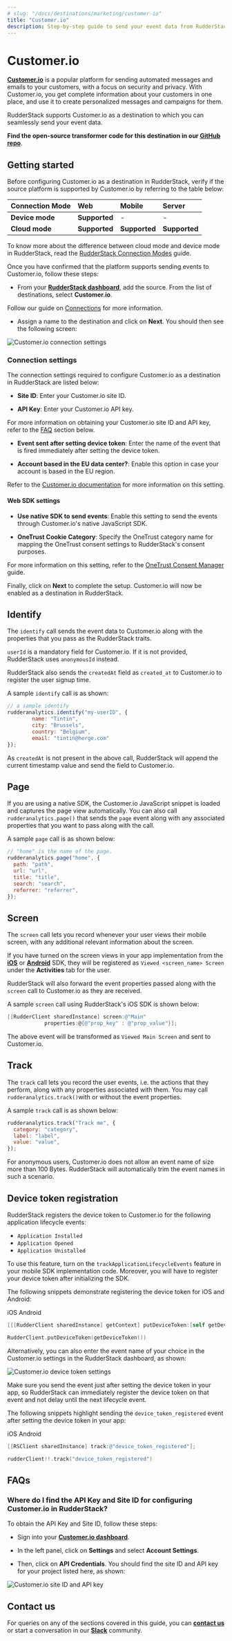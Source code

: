 ```yaml
---
# slug: "/docs/destinations/marketing/customer-io"
title: "Customer.io"
description: Step-by-step guide to send your event data from RudderStack to Customer.io
---
```


# Customer.io

[**Customer.io**](https://customer.io/) is a popular platform for sending automated messages and emails to your customers, with a focus on security and privacy. With Customer.io, you get complete information about your customers in one place, and use it to create personalized messages and campaigns for them.

RudderStack supports Customer.io as a destination to which you can seamlessly send your event data.

<div class="successBlock">

<strong>Find the open-source transformer code for this destination in our <a href="https://github.com/rudderlabs/rudder-transformer/tree/master/v0/destinations/customerio">GitHub repo</a></strong>.
</div>

## Getting started

Before configuring Customer.io as a destination in RudderStack, verify if the source platform is supported by Customer.io by referring to the table below:

| **Connection Mode** | **Web**       | **Mobile**    | **Server**    |
| :------------------ | :------------ | :------------ | :------------ |
| **Device mode**     | **Supported** | -             | -             |
| **Cloud mode**      | **Supported** | **Supported** | **Supported** |

<div class="infoBlock">

To know more about the difference between cloud mode and device mode in RudderStack, read the <a href="https://rudderstack.com/docs/rudderstack-connection-modes/">RudderStack Connection Modes</a> guide.
</div>

Once you have confirmed that the platform supports sending events to Customer.io, follow these steps:

- From your [**RudderStack dashboard**](https://app.ruddestack.com/), add the source. From the list of destinations, select **Customer.io**.

<div class="infoBlock">
 
 Follow our guide on <a href="https://rudderstack.com/docs/rudderstack-cloud/connections/">Connections</a> for more information.
</div>

- Assign a name to the destination and click on **Next**. You should then see the following screen:

<img src="../../assets/event-stream-destinations/customerio-connection-settings.png" alt="Customer.io connection settings" />

### Connection settings

The connection settings required to configure Customer.io as a destination in RudderStack are listed below:

- **Site ID**: Enter your Customer.io site ID.

- **API Key**: Enter your Customer.io API key. 

<div class="infoBlock">

For more information on obtaining your Customer.io site ID and API key, refer to the <a href="https://rudderstack.com/docs/destinations/marketing/customer.io/#where-do-i-find-the-api-key-and-site-id-for-configuring-customerio-in-rudderstack">FAQ</a> section below.
</div>

- **Event sent after setting device token**: Enter the name of the event that is fired immediately after setting the device token.

- **Account based in the EU data center?**: Enable this option in case your account is based in the EU region.

<div class="infoBlock">

Refer to the <a href="https://customer.io/docs/api/?region=eu#section/Overview">Customer.io documentation</a> for more information on this setting.
</div>

#### Web SDK settings

- **Use native SDK to send events**: Enable this setting to send the events through Customer.io's native JavaScript SDK.

- **OneTrust Cookie Category**: Specify the OneTrust category name for mapping the OneTrust consent settings to RudderStack's consent purposes.

<div class="infoBlock">

For more information on this setting, refer to the <a href="https://rudderstack.com/docs/stream-sources/rudderstack-sdk-integration-guides/rudderstack-javascript-sdk/consent-managers/onetrust/">OneTrust Consent Manager</a> guide.
</div>

Finally, click on **Next** to complete the setup. Customer.io will now be enabled as a destination in RudderStack.

## Identify

The `identify` call sends the event data to Customer.io along with the properties that you pass as the RudderStack traits.

<div class="infoBlock">

<code class="inline-code">userId</code> is a mandatory field for Customer.io. If it is not provided, RudderStack uses <code class="inline-code">anonymousId</code> instead.
</div>

RudderStack also sends the `createdAt` field as `created_at` to Customer.io to register the user signup time.

A sample `identify` call is as shown:

```javascript
// a sample identify
rudderanalytics.identify("my-userID", {
        name: "Tintin",
        city: "Brussels",
        country: "Belgium",
        email: "tintin@herge.com"
});
```

As `createdAt` is not present in the above call, RudderStack will append the current timestamp value and send the field to Customer.io.

## Page

If you are using a native SDK, the Customer.io JavaScript snippet is loaded and captures the page view automatically. You can also call `rudderanalytics.page()` that sends the `page` event along with any associated properties that you want to pass along with the call.

A sample `page` call is as shown below:

```javascript
// "home" is the name of the page.
rudderanalytics.page("home", {
  path: "path",
  url: "url",
  title: "title",
  search: "search",
  referrer: "referrer",
});
```

## Screen

The `screen` call lets you record whenever your user views their mobile screen, with any additional relevant information about the screen. 

If you have turned on the screen views in your app implementation from the [**iOS**](https://rudderstack.com/docs/stream-sources/rudderstack-sdk-integration-guides/rudderstack-ios-sdk) or [**Android**](https://rudderstack.com/docs/stream-sources/rudderstack-sdk-integration-guides/rudderstack-android-sdk) SDK, they will be registered as `Viewed <screen_name> Screen` under the **Activities** tab for the user. 

RudderStack will also forward the event properties passed along with the `screen` call to Customer.io as they are received.

A sample `screen` call using RudderStack's iOS SDK is shown below:

```objectivec
[[RudderClient sharedInstance] screen:@"Main"
            properties:@{@"prop_key" : @"prop_value"}];
```

The above event will be transformed as `Viewed Main Screen` and sent to Customer.io.

## Track

The `track` call lets you record the user events, i.e. the actions that they perform, along with any properties associated with them. You may call `rudderanalytics.track()`with or without the event properties. 

A sample `track` call is as shown below:

```javascript
rudderanalytics.track("Track me", {
  category: "category",
  label: "label",
  value: "value",
});
```

<div class="infoBlock">

For anonymous users, Customer.io does not allow an event name of size more than 100 Bytes. RudderStack will automatically trim the event names in such a scenario.
</div>

## Device token registration

RudderStack registers the device token to Customer.io for the following application lifecycle events:

- `Application Installed`
- `Application Opened`
- `Application Unistalled`

<div class="infoBlock">

To use this feature, turn on the <code class="inline-code">trackApplicationLifecycleEvents</code> feature in your mobile SDK implementation code. Moreover, you will have to register your device token after initializing the SDK.
</div>

The following snippets demonstrate registering the device token for iOS and Android:

<Tabs>
  <TabList>
    <Tab>iOS</Tab>
    <Tab>Android</Tab>
  </TabList>
    <TabPanels>
      <TabPanel>
<span>

```objectivec
[[[RudderClient sharedInstance] getContext] putDeviceToken:[self getDeviceToken]];
```
</span>
      </TabPanel>
      <TabPanel>
<span>

```kotlin
RudderClient.putDeviceToken(getDeviceToken())
```
</span>
      </TabPanel>
    </TabPanels>
</Tabs>

Alternatively, you can also enter the event name of your choice in the Customer.io settings in the RudderStack dashboard, as shown:

<img src="../../assets/event-stream-destinations/customerio-device-token.png" alt="Customer.io device token settings" />

<div class="warningBlock">

Make sure you send the event just after setting the device token in your app, so RudderStack can immediately register the device token on that event and not delay until the next lifecycle event.
</div>

The following snippets highlight sending the `device_token_registered` event after setting the device token in your app:

<Tabs>
  <TabList>
    <Tab>iOS</Tab>
    <Tab>Android</Tab>
  </TabList>
    <TabPanels>
      <TabPanel>
<span>

```objectivec
[[RSClient sharedInstance] track:@"device_token_registered"];
```
</span>
      </TabPanel>
      <TabPanel>
<span>

```kotlin
rudderClient!!.track("device_token_registered")
```
</span>
      </TabPanel>
    </TabPanels>
</Tabs>

## FAQs

### Where do I find the API Key and Site ID for configuring Customer.io in RudderStack?

To obtain the API Key and Site ID, follow these steps:

- Sign into your [**Customer.io dashboard**](https://fly.customer.io/).

- In the left panel, click on **Settings** and select **Account Settings**.

- Then, click on **API Credentials**. You should find the site ID and API key for your project listed here, as shown:

<img src="../../assets/event-stream-destinations/customerio-siteid-apikey.png" alt="Customer.io site ID and API key" />

## Contact us

For queries on any of the sections covered in this guide, you can [**contact us**](mailto:%20docs@rudderstack.com) or start a conversation in our [**Slack**](https://rudderstack.com/join-rudderstack-slack-community) community.
